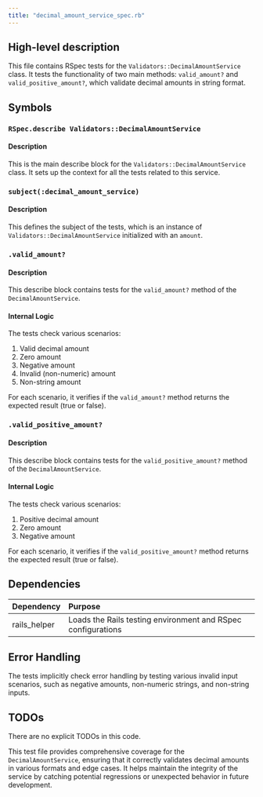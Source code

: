 ```yaml
---
title: "decimal_amount_service_spec.rb"
---
```


## High-level description
This file contains RSpec tests for the `Validators::DecimalAmountService` class. It tests the functionality of two main methods: `valid_amount?` and `valid_positive_amount?`, which validate decimal amounts in string format.

## Symbols

### `RSpec.describe Validators::DecimalAmountService`
#### Description
This is the main describe block for the `Validators::DecimalAmountService` class. It sets up the context for all the tests related to this service.

### `subject(:decimal_amount_service)`
#### Description
This defines the subject of the tests, which is an instance of `Validators::DecimalAmountService` initialized with an `amount`.

### `.valid_amount?`
#### Description
This describe block contains tests for the `valid_amount?` method of the `DecimalAmountService`.

#### Internal Logic
The tests check various scenarios:
1. Valid decimal amount
2. Zero amount
3. Negative amount
4. Invalid (non-numeric) amount
5. Non-string amount

For each scenario, it verifies if the `valid_amount?` method returns the expected result (true or false).

### `.valid_positive_amount?`
#### Description
This describe block contains tests for the `valid_positive_amount?` method of the `DecimalAmountService`.

#### Internal Logic
The tests check various scenarios:
1. Positive decimal amount
2. Zero amount
3. Negative amount

For each scenario, it verifies if the `valid_positive_amount?` method returns the expected result (true or false).

## Dependencies
| Dependency | Purpose |
|:-----------|:--------|
| rails_helper | Loads the Rails testing environment and RSpec configurations |

## Error Handling
The tests implicitly check error handling by testing various invalid input scenarios, such as negative amounts, non-numeric strings, and non-string inputs.

## TODOs
There are no explicit TODOs in this code.

This test file provides comprehensive coverage for the `DecimalAmountService`, ensuring that it correctly validates decimal amounts in various formats and edge cases. It helps maintain the integrity of the service by catching potential regressions or unexpected behavior in future development.